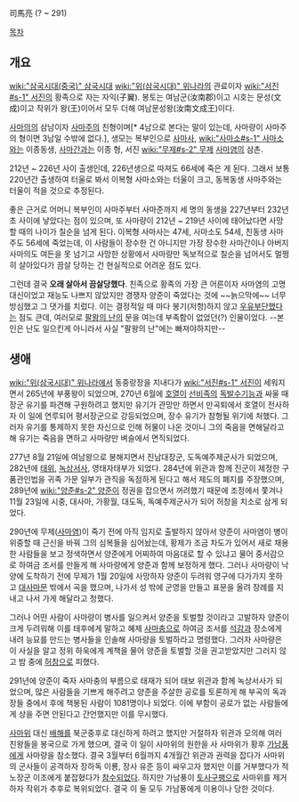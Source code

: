 司馬亮
(? ~ 291)

[[목차]]

== 개요 ==
[[wiki:"삼국시대(중국)" 삼국시대]] [[wiki:"위(삼국시대)" 위나라]]의 관료이자 [[wiki:"서진#s-1" 서진]]의 황족으로 자는 자익(子翼). 봉토는 여남군(汝南郡)이고 시호는 문성(文成)이고 작위가 왕(王)이어서 모두 더해 여남문성왕(汝南文成王)이다.

[[사마의]]의 삼남이자 [[사마주]]의 친형이며[* 4남으로 본다는 말이 있는데, 사마량이 사마주의 형이면 3남일 수밖에 없다.], 생모는 복부인으로 [[사마사]], [[wiki:"사마소#s-1" 사마소]]와는 이종동생, [[사마간]]과는 이종 형, 서진 [[wiki:"무제#s-2" 무제]] [[사마염]]의 삼촌.

212년 ~ 226년 사이 출생인데, 226년생으로 따져도 66세에 죽은 게 된다. 그래서 보통 220년간 출생하여 터울로 봐서 이복형 사마소와는 터울이 크고, 동복동생 사마주와는 터울이 적을 것으로 추정된다.

좋은 근거로 어머니 복부인이 사마주부터 사마준까지 세 명의 동생을 227년부터 232년 초 사이에 낳았다는 점이 있으며, 또 사마량이 212년 ~ 219년 사이에 태어났다면 사망할 때의 나이가 칠순을 넘게 된다. 이복형 사마사는 47세, 사마소도 54세, 친동생 사마주도 56세에 죽었는데, 이 사람들이 장수한 건 아니지만 가장 장수한 사마간이나 아버지 사마의도 여든을 못 넘기고 사망한 상황에서 사마량만 독보적으로 칠순을 넘어서도 멀쩡히 살아있다가 끔살 당하는 건 현실적으로 어려운 점도 있다. 

그런데 결국 '''오래 살아서 끔살당했다'''. 친족으로 황족의 가장 큰 어른이자 사마염의 고명대신이었고 재능도 나쁘지 않았지만 경쟁자 양준이 죽었다는 것에 ~~늙으막에~~ 너무 방심했고 그 댓가를 치렀다. 이는 결정적일 때 마다 봉기(저항)하지 않고 [[우유부단]]했다는 점도 큰데, 여러모로 [[팔왕의 난]]의 문을 여는데 부족함이 없었던(?) 인물이었다. --본인은 난도 일으킨게 아니라서 사실 "팔왕의 난"에는 빠져야하지만--

== 생애 == 
[[wiki:"위(삼국시대)" 위나라]]에서 동중랑장을 지내다가 [[wiki:"서진#s-1" 서진]]이 세워지면서 265년에 부풍왕이 되었으며, 270년 6월에 [[호열]]이 [[선비족]]의 [[독발수기능]]과 싸울 때 장군 유기를 파견해 구원하려고 했지만 유기가 관망만 하면서 만곡퇴에서 호열이 전사하자 이 일에 연루되어 평서장군으로 강등되었으며, 장수 유기가 참형될 위기에 처했다. 그러자 유기를 통제하지 못한 자신으로 인해 허물이 나온 것이니 그의 죽음을 면해달라고 해 유기는 죽음을 면하고 사마량만 벼슬에서 면직되었다.

277년 8월 21일에 여남왕으로 봉해지면서 진남대장군, 도독예주제군사가 되었으며, 282년에 [[태위]], [[녹상서사]], 영태자태부가 되었다. 284년에 위관과 함께 진군이 제정한 구품관인법을 귀족 가문 일부가 관직을 독점하게 된다고 해서 제도의 폐지를 주장했으며, 289년에 [[wiki:"양준#s-2" 양준]]이 정권을 잡으면서 꺼려했기 때문에 조정에서 쫓겨나 11월 23일에 시중, 대사마, 가황월, 대도독, 독예주제군사가 되어 허창을 치소로 삼게 되었다.

290년에 무제([[사마염]])이 죽기 전에 아직 임지로 출발하지 않아서 양준이 사마염이 병이 위중할 때 근신을 바꿔 그의 심복들을 심어놨는데, 황제가 조금 차도가 있어서 새로 채용한 사람들을 보고 정색하면서 양준에게 어찌하여 마음대로 할 수 있냐고 물어 중서감으로 하여금 조서를 만들게 해 사마량에게 양준과 함께 보정하게 했다. 그러나 사마량이 낙양에 도착하기 전에 무제가 1월 20일에 사망하자 양준이 두려워 영구에 다가가지 못하고 [[대사마]]문 밖에서 곡을 했으며, 나가서 성 밖에 군영을 만들고 표문을 올려 장례를 지내고 나서 가게 해달라고 청했다.

그러나 어떤 사람이 사마량이 병사를 일으켜서 양준을 토벌할 것이라고 고발하자 양준이 크게 두려워해 이를 태후에게 말하고 혜제 [[사마충]]으로 하여금 조서를 [[석감]]과 장소에게 내려 능묘를 만드는 병사들을 인솔해 사마량을 토벌하라고 명령했다. 그러자 사마량은 이 사실을 알고 정위 하욱에게 계책을 물어 양준을 토벌할 것을 권고받았지만 그러지 않고 밤 중에 [[허창]]으로 피했다. 

291년에 양준이 죽자 사마충의 부름으로 태재가 되어 태보 위관과 함께 녹상서사가 되었으며, 많은 사람들을 기쁘게 해주려고 양준을 주살한 공로를 토론하게 해 부곡의 독과 장들 중에서 후에 책봉된 사람이 1081명이나 되었다. 이에 부함이 공로가 없는 사람들에게 상을 주면 안된다고 간언했지만 이를 무시했다.

[[사마위]] 대신 [[배해]]를 북군중후로 대신하게 하려고 했지만 거절하자 위관과 모의해 여러 친왕들을 봉국으로 가게 했으며, 결국 이 일이 사마위의 원한을 사 사마위가 황후 [[가남풍]]에게 사마량을 참소했다. 결국 3월부터 6월까지 4개월간 위관과 권력을 잡다가 사마위의 군사들이 공격하자 장하독 이룡, 장사 유준 등이 싸우고자 했지만 이를 거부했다가 적노장군 이조에게 붙잡혔다가 [[참수]]되었다. 하지만 가남풍이 [[토사구팽]]으로 사마위를 제거하자 작위가 추후로 복위되었다. 결국 이 둘 모두 가남풍에게 이용이나 당한 것이다. 
